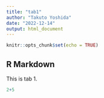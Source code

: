 ```yaml
---
title: "tab1"
author: "Takuto Yoshida"
date: "2022-12-14"
output: html_document
---
```


```r
knitr::opts_chunk$set(echo = TRUE)
```

## R Markdown
 This is tab 1.
 
```r
2+5
```
 
 